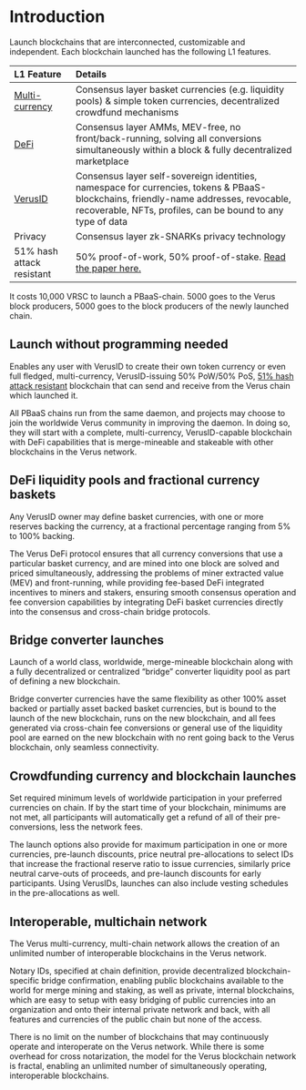 # Introduction
Launch blockchains that are interconnected, customizable and independent. Each blockchain launched has the following L1 features.


| L1 Feature | Details | 
| :-----| :------ | 
| [Multi-currency](/currencies/) | Consensus layer basket currencies (e.g. liquidity pools) & simple token currencies, decentralized crowdfund mechanisms |
| [DeFi](/sendcurrency/) | Consensus layer AMMs, MEV-free, no front/back-running, solving all conversions simultaneously within a block & fully decentralized marketplace | 
| [VerusID](/verusid/) | Consensus layer self-sovereign identities, namespace for currencies, tokens & PBaaS-blockchains, friendly-name addresses, revocable, recoverable, NFTs, profiles, can be bound to any type of data | 
| Privacy | Consensus layer zk-SNARKs privacy technology |
| 51% hash attack resistant | 50% proof-of-work, 50% proof-of-stake. [Read the paper here.](https://verus.io/papers/VerusPoP.pdf) |


It costs 10,000 VRSC to launch a PBaaS-chain. 5000 goes to the Verus block producers, 5000 goes to the block producers of the newly launched chain.

## Launch without programming needed
Enables any user with VerusID to create their own token currency or even full fledged, multi-currency, VerusID-issuing 50% PoW/50% PoS, [51% hash attack resistant](https://verus.io/papers/VerusPoP.pdf) blockchain that can send and receive from the Verus chain which launched it.

All PBaaS chains run from the same daemon, and projects may choose to join the worldwide Verus community in improving the daemon. In doing so, they will start with a complete, multi-currency, VerusID-capable blockchain with DeFi capabilities that is merge-mineable and stakeable with other blockchains in the Verus network.

## DeFi liquidity pools and fractional currency baskets
Any VerusID owner may define basket currencies, with one or more reserves backing the currency, at a fractional percentage ranging from 5% to 100% backing. 

The Verus DeFi protocol ensures that all currency conversions that use a particular basket currency, and are mined into one block are solved and priced simultaneously, addressing the problems of miner extracted value (MEV) and front-running, while providing fee-based DeFi integrated incentives to miners and stakers, ensuring smooth consensus operation and fee conversion capabilities by integrating DeFi basket currencies directly into the consensus and cross-chain bridge protocols.

## Bridge converter launches
Launch of a world class, worldwide, merge-mineable blockchain along with a fully decentralized or centralized “bridge” converter liquidity pool as part of defining a new blockchain. 

Bridge converter currencies have the same flexibility as other  100% asset backed or partially asset backed basket currencies, but is bound to the launch of the new blockchain, runs on the new blockchain, and all fees generated via cross-chain fee conversions or general use of the liquidity pool are earned on the new blockchain with no rent going back to the Verus blockchain, only seamless connectivity.

## Crowdfunding currency and blockchain launches
Set required minimum levels of worldwide participation in your preferred currencies on chain. If by the start time of your blockchain, minimums are not met, all participants will automatically get a refund of all of their pre-conversions, less the network fees. 

The launch options also provide for maximum participation in one or more currencies, pre-launch discounts, price neutral pre-allocations to select IDs that increase the fractional reserve ratio to issue currencies, similarly price neutral carve-outs of proceeds, and pre-launch discounts for early participants. Using VerusIDs, launches can also include vesting schedules in the pre-allocations as well.

## Interoperable, multichain network
The Verus multi-currency, multi-chain network allows the creation of an unlimited number of interoperable blockchains in the Verus network. 

Notary IDs, specified at chain definition, provide decentralized blockchain-specific bridge confirmation, enabling public blockchains available to the world for merge mining and staking, as well as private, internal blockchains, which are easy to setup with easy bridging of public currencies into an organization and onto their internal private network and back, with all features and currencies of the public chain but none of the access. 

There is no limit on the number of blockchains that may continuously operate and interoperate on the Verus network. While there is some overhead for cross notarization, the model for the Verus blockchain network is fractal, enabling an unlimited number of simultaneously operating, interoperable blockchains.

